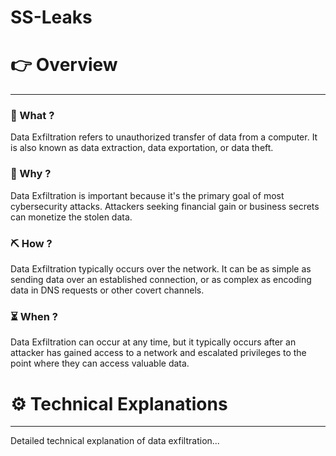 # SS-Leaks


# 👉 Overview

---

### 👀 What ?

Data Exfiltration refers to unauthorized transfer of data from a computer. It is also known as data extraction, data exportation, or data theft.


### 🧐 Why ?

Data Exfiltration is important because it's the primary goal of most cybersecurity attacks. Attackers seeking financial gain or business secrets can monetize the stolen data.


### ⛏️ How ?

Data Exfiltration typically occurs over the network. It can be as simple as sending data over an established connection, or as complex as encoding data in DNS requests or other covert channels.


### ⏳ When ?

Data Exfiltration can occur at any time, but it typically occurs after an attacker has gained access to a network and escalated privileges to the point where they can access valuable data.


# ⚙️ Technical Explanations

---

Detailed technical explanation of data exfiltration...
